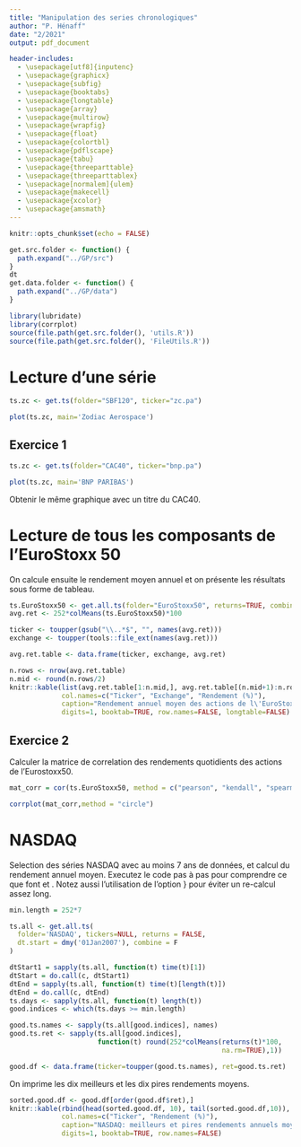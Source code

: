 ```yaml
---
title: "Manipulation des series chronologiques"
author: "P. Hénaff"
date: "2/2021"
output: pdf_document

header-includes:
  - \usepackage[utf8]{inputenc}
  - \usepackage{graphicx}
  - \usepackage{subfig}
  - \usepackage{booktabs}
  - \usepackage{longtable}
  - \usepackage{array}
  - \usepackage{multirow}
  - \usepackage{wrapfig}
  - \usepackage{float}
  - \usepackage{colortbl}
  - \usepackage{pdflscape}
  - \usepackage{tabu}
  - \usepackage{threeparttable}
  - \usepackage{threeparttablex}
  - \usepackage[normalem]{ulem}
  - \usepackage{makecell}
  - \usepackage{xcolor}
  - \usepackage{amsmath}
---
```


```r
knitr::opts_chunk$set(echo = FALSE)
```

```r
get.src.folder <- function() {
  path.expand("../GP/src")
}
dt
get.data.folder <- function() {
  path.expand("../GP/data")
}
```

```r
library(lubridate)
library(corrplot)
source(file.path(get.src.folder(), 'utils.R'))
source(file.path(get.src.folder(), 'FileUtils.R'))
```

# Lecture d'une série

```r
ts.zc <- get.ts(folder="SBF120", ticker="zc.pa")
```

```r
plot(ts.zc, main='Zodiac Aerospace')
```

## Exercice 1

```r
ts.zc <- get.ts(folder="CAC40", ticker="bnp.pa")
```

```r
plot(ts.zc, main='BNP PARIBAS')
```

Obtenir le même graphique avec un titre du CAC40.

# Lecture de tous les composants de l'EuroStoxx 50

On calcule ensuite le rendement moyen annuel et on présente les résultats sous forme de tableau.

```r
ts.EuroStoxx50 <- get.all.ts(folder="EuroStoxx50", returns=TRUE, combine=TRUE)
avg.ret <- 252*colMeans(ts.EuroStoxx50)*100

ticker <- toupper(gsub("\\..*$", "", names(avg.ret)))
exchange <- toupper(tools::file_ext(names(avg.ret)))

avg.ret.table <- data.frame(ticker, exchange, avg.ret)
```

```r
n.rows <- nrow(avg.ret.table)
n.mid <- round(n.rows/2)
knitr::kable(list(avg.ret.table[1:n.mid,], avg.ret.table[(n.mid+1):n.rows,]), 
             col.names=c("Ticker", "Exchange", "Rendement (%)"), 
             caption="Rendement annuel moyen des actions de l\'EuroStoxx 50",
             digits=1, booktab=TRUE, row.names=FALSE, longtable=FALSE)
```

## Exercice 2

Calculer la matrice de correlation des rendements quotidients des actions de l'Eurostoxx50.

```r

mat_corr = cor(ts.EuroStoxx50, method = c("pearson", "kendall", "spearman"))
```

```r
corrplot(mat_corr,method = "circle")
```

# NASDAQ

Selection des séries NASDAQ avec au moins 7 ans de données, et calcul du rendement annuel moyen.
Executez le code pas à pas pour comprendre ce que font \texttt{sapply} et \texttt{do.call}. Notez aussi l'utilisation de l'option \texttt{cache=TRUE}} pour éviter un re-calcul assez long.

```r

min.length = 252*7

ts.all <- get.all.ts(
  folder='NASDAQ', tickers=NULL, returns = FALSE,
  dt.start = dmy('01Jan2007'), combine = F
)

dtStart1 = sapply(ts.all, function(t) time(t)[1])
dtStart = do.call(c, dtStart1)
dtEnd = sapply(ts.all, function(t) time(t)[length(t)])
dtEnd = do.call(c, dtEnd)
ts.days <- sapply(ts.all, function(t) length(t))
good.indices <- which(ts.days >= min.length)

good.ts.names <- sapply(ts.all[good.indices], names)
good.ts.ret <- sapply(ts.all[good.indices], 
                      function(t) round(252*colMeans(returns(t)*100, 
                                                     na.rm=TRUE),1))

good.df <- data.frame(ticker=toupper(good.ts.names), ret=good.ts.ret)
```

On imprime les dix meilleurs et les dix pires rendements moyens.

```r

sorted.good.df <- good.df[order(good.df$ret),]
knitr::kable(rbind(head(sorted.good.df, 10), tail(sorted.good.df,10)),
             col.names=c("Ticker", "Rendement (%)"), 
             caption="NASDAQ: meilleurs et pires rendements annuels moyens", 
             digits=1, booktab=TRUE, row.names=FALSE)

```
